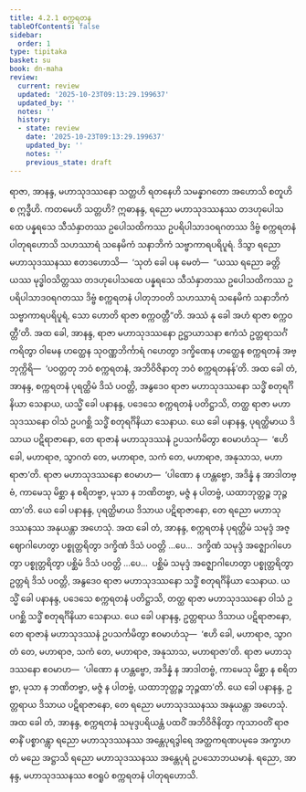 ```yaml
---
title: 4.2.1 စက္ကရတန
tableOfContents: false
sidebar:
  order: 1
type: tipitaka
basket: su
book: dn-maha
review:
  current: review
  updated: '2025-10-23T09:13:29.199637'
  updated_by: ''
  notes: ''
  history:
  - state: review
    date: '2025-10-23T09:13:29.199637'
    updated_by: ''
    notes: ''
    previous_state: draft
---
```



<ReviewStatus review={frontmatter.review} showDetails={true} />

<HypothesisAnnotation frontmatter={frontmatter} />

<DynamicBreadcrumb />

<Division number="243" book="dn-maha" e="ch" v="7" p="141">

<Paragraph number="540" book="dn-maha">
ရာဇာ, အာနန္ဒ, မဟာသုဒဿနော သတ္တဟိ ရတနေဟိ သမန္နာဂတော အဟောသိ စတူဟိ စ ဣဒ္ဓီဟိ. ကတမေဟိ သတ္တဟိ? ဣဓာနန္ဒ, ရညော မဟာသုဒဿနဿ တဒဟုပေါသထေ ပန္နရသေ သီသံနှာတဿ ဥပေါသထိကဿ ဥပရိပါသာဒဝရဂတဿ ဒိဗ္ဗံ စက္ကရတနံ ပါတုရဟောသိ သဟဿာရံ သနေမိကံ သနာဘိကံ သဗ္ဗာကာရပရိပူရံ. ဒိသွာ ရညော မဟာသုဒဿနဿ ဧတဒဟောသိ—  ‘သုတံ ခေါ ပန မေတံ—  “ယဿ ရညော ခတ္တိယဿ မုဒ္ဓါဝသိတ္တဿ တဒဟုပေါသထေ ပန္နရသေ သီသံနှာတဿ ဥပေါသထိကဿ ဥပရိပါသာဒဝရဂတဿ ဒိဗ္ဗံ စက္ကရတနံ ပါတုဘဝတိ သဟဿာရံ သနေမိကံ သနာဘိကံ သဗ္ဗာကာရပရိပူရံ, သော ဟောတိ ရာဇာ စက္ကဝတ္တီ”တိ. အဿံ နု ခေါ အဟံ ရာဇာ စက္ကဝတ္တီ’တိ.
</Paragraph>

</Division>
<Division number="244" book="dn-maha" e="ch" v="7" p="141">

<Paragraph number="541" book="dn-maha">
အထ ခေါ, အာနန္ဒ, ရာဇာ မဟာသုဒဿနော ဥဋ္ဌာယာသနာ ဧကံသံ ဥတ္တရာသင်္ဂံ ကရိတွာ ဝါမေန ဟတ္ထေန သုဝဏ္ဏဘိင်္ကာရံ ဂဟေတွာ ဒက္ခိဏေန ဟတ္ထေန စက္ကရတနံ အဗ္ဘုက္ကိရိ—  ‘ပဝတ္တတု ဘဝံ စက္ကရတနံ, အဘိဝိဇိနာတု ဘဝံ စက္ကရတနန်’တိ. အထ ခေါ တံ, အာနန္ဒ, စက္ကရတနံ ပုရတ္ထိမံ ဒိသံ ပဝတ္တိ, အနွဒေဝ ရာဇာ မဟာသုဒဿနော သဒ္ဓိံ စတုရင်္ဂိနိယာ သေနာယ, ယသ္မိံ ခေါ ပနာနန္ဒ, ပဒေသေ စက္ကရတနံ ပတိဋ္ဌာသိ, တတ္ထ ရာဇာ မဟာသုဒဿနော ဝါသံ ဥပဂစ္ဆိ သဒ္ဓိံ စတုရင်္ဂိနိယာ သေနာယ. ယေ ခေါ ပနာနန္ဒ, ပုရတ္ထိမာယ ဒိသာယ ပဋိရာဇာနော, တေ ရာဇာနံ မဟာသုဒဿနံ ဥပသင်္ကမိတွာ ဧဝမာဟံသု—  ‘ဧဟိ ခေါ, မဟာရာဇ, သွာဂတံ တေ, မဟာရာဇ, သကံ တေ, မဟာရာဇ, အနုသာသ, မဟာရာဇာ’တိ. ရာဇာ မဟာသုဒဿနော ဧဝမာဟ—  ‘ပါဏော န ဟန္တဗ္ဗော, အဒိန္နံ န အာဒါတဗ္ဗံ, ကာမေသု မိစ္ဆာ န စရိတဗ္ဗာ, မုသာ န ဘဏိတဗ္ဗာ, မဇ္ဇံ န ပါတဗ္ဗံ, ယထာဘုတ္တဉ္စ ဘုဉ္ဇထာ’တိ. ယေ ခေါ ပနာနန္ဒ, ပုရတ္ထိမာယ ဒိသာယ ပဋိရာဇာနော, တေ ရညော မဟာသုဒဿနဿ အနုယန္တာ အဟေသုံ. အထ ခေါ တံ, အာနန္ဒ, စက္ကရတနံ ပုရတ္ထိမံ သမုဒ္ဒံ အဇ္ဈောဂါဟေတွာ ပစ္စုတ္တရိတွာ ဒက္ခိဏံ ဒိသံ ပဝတ္တိ …ပေ…  ဒက္ခိဏံ သမုဒ္ဒံ အဇ္ဈောဂါဟေတွာ ပစ္စုတ္တရိတွာ ပစ္ဆိမံ ဒိသံ ပဝတ္တိ …ပေ…  ပစ္ဆိမံ သမုဒ္ဒံ အဇ္ဈောဂါဟေတွာ ပစ္စုတ္တရိတွာ ဥတ္တရံ ဒိသံ ပဝတ္တိ, အနွဒေဝ ရာဇာ မဟာသုဒဿနော သဒ္ဓိံ စတုရင်္ဂိနိယာ သေနာယ. ယသ္မိံ ခေါ ပနာနန္ဒ, ပဒေသေ စက္ကရတနံ ပတိဋ္ဌာသိ, တတ္ထ ရာဇာ မဟာသုဒဿနော ဝါသံ ဥပဂစ္ဆိ သဒ္ဓိံ စတုရင်္ဂိနိယာ သေနာယ. ယေ ခေါ ပနာနန္ဒ, ဥတ္တရာယ ဒိသာယ ပဋိရာဇာနော, တေ ရာဇာနံ မဟာသုဒဿနံ ဥပသင်္ကမိတွာ ဧဝမာဟံသု—  ‘ဧဟိ ခေါ, မဟာရာဇ, သွာဂတံ တေ, မဟာရာဇ, သကံ တေ, မဟာရာဇ, အနုသာသ, မဟာရာဇာ’တိ. ရာဇာ မဟာသုဒဿနော ဧဝမာဟ—  ‘ပါဏော န ဟန္တဗ္ဗော, အဒိန္နံ န အာဒါတဗ္ဗံ, ကာမေသု မိစ္ဆာ န စရိတဗ္ဗာ, မုသာ န ဘဏိတဗ္ဗာ, မဇ္ဇံ န ပါတဗ္ဗံ, ယထာဘုတ္တဉ္စ ဘုဉ္ဇထာ’တိ. ယေ ခေါ ပနာနန္ဒ, ဥတ္တရာယ ဒိသာယ ပဋိရာဇာနော, တေ ရညော မဟာသုဒဿနဿ အနုယန္တာ အဟေသုံ.
</Paragraph>

</Division>
<Division number="245" book="dn-maha" e="ch" v="7" p="142">

<Paragraph number="542" book="dn-maha">
အထ ခေါ တံ, အာနန္ဒ, စက္ကရတနံ သမုဒ္ဒပရိယန္တံ ပထဝိံ အဘိဝိဇိနိတွာ ကုသာဝတိံ ရာဇဓာနိံ ပစ္စာဂန္တွာ ရညော မဟာသုဒဿနဿ အန္တေပုရဒွါရေ အတ္ထကရဏပမုခေ အက္ခာဟတံ မညေ အဋ္ဌာသိ ရညော မဟာသုဒဿနဿ အန္တေပုရံ ဥပသောဘယမာနံ. ရညော, အာနန္ဒ, မဟာသုဒဿနဿ ဧဝရူပံ စက္ကရတနံ ပါတုရဟောသိ.
</Paragraph>
</Division>